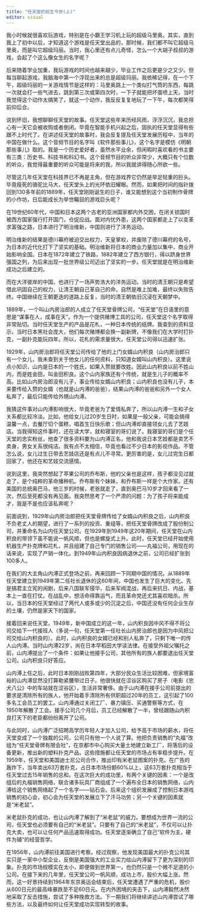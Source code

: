 ```yaml
---
title: "任天堂的前生今世(上)"
editor: visual
---
```


我小时候就很喜欢玩游戏，特别是在小霸王学习机上玩的超级马里奥。其实，直到我上了初中以后，才知道这个游戏是任天堂出品的，那时候，我们都不叫它超级马里奥，而是叫它超级玛丽。当时，我心里还有点儿奇怪，怎么一个大胡子叔叔的游戏，会起了个这么像女生的名字呢？

后来随着学业加重，我玩游戏的时间也越来越少，毕业工作之后更是少之又少。但每当聊起游戏，我脑海中第一个浮现出来的总是超级玛丽。我依稀记得，在一个下午，超级玛丽的一关游戏情节是这样的：马里奥跳上一个类似打气筒的东西，每跳一次就会打一些气进去，跳到第三次或第四次时，一下子就能把坏蛋喷上天。当时我觉得这个动作太搞笑了，就这一个动作，我反反复复地玩了一下午，每次都笑得前仰后合。

说到怀旧，我想聊聊任天堂的故事。任天堂这些年来历经风雨，浮浮沉沉，我总担心有一天它会被收购或者倒闭。毕竟在智能手机兴起之后，固执的任天堂显得有些跟不上时代了。在讲述任天堂的故事时，我会反复提及任天堂发展历程中，当年的中国在做什么。这个音频节目的名字叫《软件那些事儿》，这个名字是模仿《明朝那些事儿》取的。我是一个历史爱好者，虽然水平业余，但闲暇时喜欢看的书主要有三类：历史书、科技书和科幻书。这个音频节目的听众非常少，大概只有个位数的听众，我觉得最重要的听众可能是将来的我，所以我就讲得随心所欲一些。

尽管这几年任天堂在科技界已不再是主角，但在游戏界它仍然是举足轻重的巨头。毕竟瘦死的骆驼比马大，任天堂头上的光环依旧耀眼。然而，如果把时间的指针拨回到130多年前的1889年，任天堂刚刚诞生的日子，谁又能想到这个当初制作骨牌的小作坊，日后能成长为举世瞩目的游戏巨头呢？

在19世纪60年代，中国和日本这两个古老的亚洲国家都内外交困，在闭关锁国时被西方国家强行打开国门，仓促应战。面对内忧外患，这两个国家都走上了以变革求富强之路，日本进行了明治维新，中国则进行了洋务运动。

明治维新的结果是德川幕府被迫交出权力，天皇掌权，并废除了德川幕府的名号，为日本的近代化打下了坚实的基础。明治维新将日本的商业力量加以集中，商业开始影响全国。日本在1872年建立了铁路，1882年建立了西方银行，得以跻身世界强国之列，为后来出现一批世界级公司迈出了坚实的一步。任天堂就是在明治维新成功之后建立的。

而在大洋彼岸的中国，也进行了一场声势浩大的洋务运动。当时的清王朝只是希望借此巩固自己的权力，让清王朝自己革自己的命，自然是难上加难，最终以失败告终。中国继续在王朝更迭的道路上反复，当时的清王朝依旧沉浸在天朝梦中。

1889年，一个叫山内房治郎的人成立了任天堂骨牌公司，“任天堂”在日语里的意思是“谋事在人，成事在天”。作为一个提供赌博工具的公司，任天堂这个名字取得非常贴切。当时任天堂生产的产品是花札，一种日本传统的纸牌。我查到的资料显示，当时日本黑社会庞大，他们每次赌博都会换一副新牌，不像我们在大学时打扑克，一副扑克能玩四年。所以，花札的需求量很大，任天堂公司得以迅速扩张。

1929年，山内房治郎将任天堂公司传给了他的上门女婿山内积良（山内房治郎只有一个女儿，我未查到关于他女儿的任何资料，只知道女婿叫山内积良）。这里说点小知识，山内是日本的一个姓氏，如果入赘就要改姓。因此山内积良以前不姓山内，而是姓金田，叫金田积良。这个山内家族还有个传统，就是生儿子的概率不高。比如山内房治郎没有儿子，事业传给女婿山内积良；山内积良也没有儿子，本来要传给入赘的女婿（也就是山内溥的爸爸），结果山内溥的爸爸和另外一个女人私奔了，最后只能传给外甥山内溥。

我猜这件事对山内溥影响很大，毕竟老爸为了爱情私奔了，所以山内溥一生和子女关系都比较冷淡。比如，他给女儿过20岁生日时，如果是一般父亲，可能会搞得温馨一点，去餐厅切个蛋糕，唱首生日快乐歌；但山内溥却直接领女儿去了艺妓店。当我得知这件事时，还在读大学，就和寝室的哥们说了。我寝室的哥们是个任天堂的忠实粉丝，他查了很多资料要为山内溥正名，他和我说日本艺妓都是卖艺不卖身，男女关系很纯洁。我有点不太相信，毕竟也看过不少日本的影视作品。不管怎么说，女儿过生日带去艺妓店还是有点儿不寻常。更厉害的是，女儿过完生日都回家了，他还在和艺妓交流感情。

说到这里，我突然想起了苹果公司的乔布斯，他的父亲也是这样，孩子都没见过就走了，是个纯粹的革命播种机。乔布斯有个妹妹，和乔布斯一样是个大作家。还有美国的总统奥巴马，他三岁的时候，老爸就走了，直到奥巴马10岁才回来看了一次，然后至死都没有再见面。我突然思考了一个严肃的问题：为了孩子将来能成才，我是不是也应该私奔呢？

前面说到，1929年山内房治郎把任天堂骨牌传给了女婿山内积良之后，山内积良不负老丈人的期望，进行了一系列的投资、重组等，把任天堂骨牌改成了股份制公司，并重命名为山内任天堂公司。在1929年到1949年这20年期间，任天堂在山内积良的带领下虽不能说一帆风顺，但也是螺旋式上升。此时，任天堂已经开始使用机器生产扑克牌和花札，并且组建了自己专门的销售公司——丸福公司，用现在的话来说，实现了产销一体化。到1949年山内积良因病退休之前，公司已经扩张到100多人。

在我们的大主角山内溥正式登场之前，再来回顾一下同期中国的情况。从1889年任天堂建立到1949年第二任社长退休的这60年间，中国也发生了巨大的变化。先是搞君主立宪的闹剧，后来八国联军侵华，后来军阀混战，再后来抗日、内战，基本上一直在打仗。在战乱中，想活命得靠运气，而且革命党还尤其喜欢暗杀。所以，当日本的任天堂经过了两代人或多或少的沉淀之后，中国还没有任何企业生存的土壤，仍然是家天下的国家。

接着回来说任天堂。1949年，新中国成立的这一年，山内积良因中风不得不将公司交给下一代接班人（多说一句，任天堂第一任社长山内房治郎也是因为中风把公司交给山内积良的）。此时，山内积良的女婿已经和别人私奔了，只剩下唯一的传人山内溥。当时山内溥22岁，尚在日本早稻田大学读法律。在接受外祖父嘱托之前，山内溥提出了一个条件：如果让他接手公司，其他所有的族人都要退出任天堂公司。山内积良只好答应。

山内溥上任之后，此时日本刚刚战败第四年，大部分民众生活比较困难，但家境富裕的山内溥显然没打算勒紧腰带过日子。他很快就在涩谷区购买了房子（电影《忠犬八公》中的车站就在涩谷区），生活非常奢侈。由于山内溥在接手公司前提出的要求是清除所有的族人，他开始着手清除所有供职超过20年的员工，这引起了100多名工会员工的罢工。山内溥通过关闭工厂、暴力镇压、买通警察等方式，在1950年解散了工会。接手公司几个月后，员工已经解散了一半，曾经跟随山内积良打天下的老臣都纷纷离开了公司。

与此同时，山内溥广泛招聘高学历年轻人才加入公司，给予高于市场的薪水，将任天堂变成了一个独裁的公司，公司只有他一个人说了算。他把负责销售的“丸福”改组为“任天堂骨牌有限会社”，在京都市中心购买大量土地建立新工厂，将落后的设备更新，推出新的塑料扑克产品。这些措施都让任天堂的市场占有率稳步提升。在1959年，任天堂和美国迪士尼公司合作，推出印有米老鼠图案的扑克。在广告的轰炸下，当年卖出63万套扑克，占日本市场份额60%以上，这63万套扑克相当于任天堂过去15年销售的总和。在这次巨大的成功里，有两个关键的因素：一个是改组后的丸福销售网络，联合诸多玩具厂商组成了一个遍布全日本的销售网络，山内溥给这个销售网络起了一个名字——钻石会。后来这个组织发展成了控制日本游戏销售的初心会，初心会为任天堂的发展立下了汗马功劳；另一个关键的因素就是“米老鼠”。

米老鼠扑克的成功，也让山内溥了解到了“米老鼠”的威力。要想成为世界一流的公司，任天堂也必须要有自己的“米老鼠”。只要有了自己的“米老鼠”，不仅可以让扑克大卖，也可以让任何产品迅速取得成功。任天堂逐渐确立了自己“软件为主，硬件为辅”的经营哲学。

在1956年，山内溥前往美国进行考察。经过观察，他发现美国最大的扑克公司其实只是一家中小型企业，反倒是美国强大的工业实力给山内溥留下了更为深刻的印象。扑克的市场规模实在太小，即便做到世界第一，也仍然只是一个微不足道的小公司。在接下来的几年里，任天堂公司一帆风顺，成功上市，股价大幅上涨。然而，这一好景持续到1964年东京奥运会结束后，任天堂遭遇了严重的危机，股价从600日元的最高峰暴跌至不足60日元。在内外困境的夹击下，山内溥毅然决然地采取了反击措施，尝试了多种挽救方法。下一期我们将继续讲述山内溥尝试了哪些方法，以及最终如何让任天堂成功实现转型的故事。
